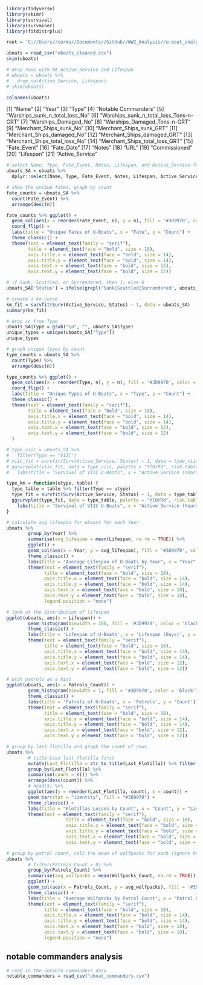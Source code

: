 ```r
library(tidyverse)
library(skimr)
library(survival)
library(survminer)
library(fitdistrplus)

root = 'C://Users//corma//Documents//GitHub//WW2_Analysis//u-boat_analysis.rmd'
```
```r
uboats = read_csv("uboats_cleaned.csv")
skim(uboats)
```
```r
# drop rows with NA Active_Service and Lifespan
# uboats = uboats %>%
#   drop_na(Active_Service, Lifespan)
# skim(uboats)
```
```r
colnames(uboats)
```
[1] "Name"
[2] "Year"
[3] "Type"
[4] "Notable Commanders"
[5] "Warships_sunk_n_total_loss_No"
[6] "Warships_sunk_n_total_loss_Tons-n-GRT"
[7] "Warships_Damaged_No"
[8] "Warships_Damaged_Tons-n-GRT"
[9] "Merchant_Ships_sunk_No"
[10] "Merchant_Ships_sunk_GRT"
[11] "Merchant_Ships_damaged_No"
[12] "Merchant_Ships_damaged_GRT"
[13] "Merchant_Ships_total_loss_No"
[14] "Merchant_Ships_total_loss_GRT"
[15] "Fate_Event"
[16] "Fate_Date"
[17] "Notes"
[18] "URL"
[19] "Commissioned"
[20] "Lifespan"
[21] "Active_Service"

```r
# select Name, Type, Fate_Event, Notes, Lifespan, and Active_Service for Survival analysis
uboats_SA = uboats %>%
  dplyr::select(Name, Type, Fate_Event, Notes, Lifespan, Active_Service, 'Notable Commanders')
```
```r
# show the unique fates, graph by count
fate_counts = uboats_SA %>%
  count(Fate_Event) %>%
  arrange(desc(n))

fate_counts %>% ggplot() +
  geom_col(aes(x = reorder(Fate_Event, n), y = n), fill = '#3D9970', color = 'black') +
  coord_flip() +
  labs(title = "Unique Fates of U-Boats", x = "Fate", y = "Count") +
  theme_classic() +
  theme(text = element_text(family = "serif"),
        title = element_text(face = "bold", size = 18),
        axis.title.x = element_text(face = "bold", size = 14),
        axis.title.y = element_text(face = "bold", size = 14),
        axis.text.x = element_text(face = "bold", size = 12),
        axis.text.y = element_text(face = "bold", size = 12))
```
```r
# if Sunk, Scuttled, or Surrendered, then 1, else 0
uboats_SA['Status'] = ifelse(grepl("Sunk|Scuttled|Surrendered", uboats_SA$Fate_Event), 1, 0)
```

```r
# create a km curve
km_fit = survfit(Surv(Active_Service, Status) ~ 1, data = uboats_SA)
summary(km_fit)
```
```r
# drop /n from Type
uboats_SA$Type = gsub("\n", "", uboats_SA$Type)
unique_types = unique(uboats_SA["Type"])
unique_types
```
```r
# graph unique types by count
type_counts = uboats_SA %>%
  count(Type) %>%
  arrange(desc(n))

type_counts %>% ggplot() +
  geom_col(aes(x = reorder(Type, n), y = n), fill = '#3D9970', color = 'black') +
  coord_flip() +
  labs(title = "Unique Types of U-Boats", x = "Type", y = "Count") +
  theme_classic() +
  theme(text = element_text(family = "serif"),
        title = element_text(face = "bold", size = 18),
        axis.title.x = element_text(face = "bold", size = 14),
        axis.title.y = element_text(face = "bold", size = 14),
        axis.text.x = element_text(face = "bold", size = 12),
        axis.text.y = element_text(face = "bold", size = 12)
  )
```
```r
# type_viic = uboats_SA %>%
#   filter(Type == "VIIC")
# viic_fit = survfit(Surv(Active_Service, Status) ~ 1, data = type_viic)
# ggsurvplot(viic_fit, data = type_viic, palette = "YlOrRd", risk.table = F, conf.int = T) +
#   labs(title = "Survival of VIIC U-Boats", x = "Active Service (Years)")

type_km = function(utype, table) {
  type_table = table %>% filter(Type == utype)
  type_fit = survfit(Surv(Active_Service, Status) ~ 1, data = type_table)
  ggsurvplot(type_fit, data = type_table, palette = "YlOrRd", risk.table = F, conf.int = T) +
    labs(title = "Survival of VIIC U-Boats", x = "Active Service (Years)")
}
```
```r
# calculate avg lifespan for uboast for each Year
uboats %>%
        group_by(Year) %>%
        summarise(avg_lifespan = mean(Lifespan, na.rm = TRUE)) %>%
        ggplot() +
        geom_col(aes(x = Year, y = avg_lifespan), fill = '#3D9970', color = 'black') +
        theme_classic() +
        labs(title = "Average Lifespan of U-Boats by Year", x = "Year", y = "Average Lifespan") +
        theme(text = element_text(family = "serif"),
              title = element_text(face = "bold", size = 18),
              axis.title.x = element_text(face = "bold", size = 14),
              axis.title.y = element_text(face = "bold", size = 14),
              axis.text.x = element_text(face = "bold", size = 10),
              axis.text.y = element_text(face = "bold", size = 10),
              legend.position = "none")
```

```r
# look at the distribution of lifespan
ggplot(uboats, aes(x = Lifespan)) +
        geom_histogram(binwidth = 100, fill = '#3D9970', color = 'black') +
        theme_classic() +
        labs(title = 'Lifespan of U-Boats', x = 'Lifespan (Days)', y = 'Count') +
        theme(text = element_text(family = "serif"),
              title = element_text(face = "bold", size = 18),
              axis.title.x = element_text(face = "bold", size = 14),
              axis.title.y = element_text(face = "bold", size = 14),
              axis.text.x = element_text(face = "bold", size = 12),
              axis.text.y = element_text(face = "bold", size = 12))
```
```r
# plot patrols as a hist
ggplot(uboats, aes(x = Patrols_Count)) +
        geom_histogram(binwidth = 1, fill = '#3D9970', color = 'black') +
        theme_classic() +
        labs(title = 'Patrols of U-Boats', x = 'Patrols', y = 'Count') +
        theme(text = element_text(family = "serif"),
              title = element_text(face = "bold", size = 18),
              axis.title.x = element_text(face = "bold", size = 14),
              axis.title.y = element_text(face = "bold", size = 14),
              axis.text.x = element_text(face = "bold", size = 12),
              axis.text.y = element_text(face = "bold", size = 12))
```
```r
# group by last flotilla and graph the count of rows
uboats %>%
        # title case last flotilla first
        mutate(Last_Flotilla = str_to_title(Last_Flotilla)) %>% filter(event == 1) %>%
        group_by(Last_Flotilla) %>%
        summarise(count = n()) %>%
        arrange(desc(count)) %>%
        # head(5) %>%
        ggplot(aes(y = reorder(Last_Flotilla, count), x = count)) +
        geom_bar(stat = "identity", fill = "#3D9970") +
        theme_classic() +
        labs(title = "Flotillas Losses by Count", x = "Count", y = "Last Flotilla") +
        theme(text = element_text(family = "serif"),
                      title = element_text(face = "bold", size = 18),
                      axis.title.x = element_text(face = "bold", size = 14, angle = 90, hjust = 1),
                      axis.title.y = element_text(face = "bold", size = 14),
                      axis.text.x = element_text(face = "bold", size = 12),
                      axis.text.y = element_text(face = "bold", size = 12))
```
```r
# group by patrol count, calc the mean of wolfpacks for each (ignore 0s)
uboats %>%
        # filter(Patrols_Count > 0) %>%
        group_by(Patrols_Count) %>%
        summarise(avg_wolfpacks = mean(Wolfpacks_Count, na.rm = TRUE)) %>%
        ggplot() +
        geom_col(aes(x = Patrols_Count, y = avg_wolfpacks), fill = '#3D9970', color = 'black') +
        theme_classic() +
        labs(title = "Average Wolfpacks by Patrol Count", x = "Patrol Count", y = "Average Wolfpacks") +
        theme(text = element_text(family = "serif"),
              title = element_text(face = "bold", size = 18),
              axis.title.x = element_text(face = "bold", size = 14),
              axis.title.y = element_text(face = "bold", size = 14),
              axis.text.x = element_text(face = "bold", size = 10),
              axis.text.y = element_text(face = "bold", size = 10),
              legend.position = "none")
```

## notable commanders analysis
```r
# read in the notable commanders data
notable_commanders = read_csv("uboat_commanders.csv")

```
```r

```
